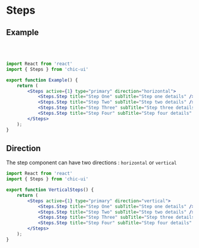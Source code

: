 # Steps

## Example


<Example />

<br />
<br />

```jsx
import React from 'react'
import { Steps } from 'chic-ui'

export function Example() {
    return (
        <Steps active={1} type="primary" direction="horizontal">
            <Steps.Step title="Step One" subTitle="Step one details" />
            <Steps.Step title="Step Two" subTitle="Step two details" />
            <Steps.Step title="Step Three" subTitle="Step three details" />
            <Steps.Step title="Step Four" subTitle="Step four details" />
        </Steps>
    );
}
```
## Direction
The step component can have two directions : `horizontal` or `vertical`

```jsx
import React from 'react'
import { Steps } from 'chic-ui'

export function VerticalSteps() {
    return (
        <Steps active={1} type="primary" direction="vertical">
            <Steps.Step title="Step One" subTitle="Step one details" />
            <Steps.Step title="Step Two" subTitle="Step two details" />
            <Steps.Step title="Step Three" subTitle="Step three details" />
            <Steps.Step title="Step Four" subTitle="Step four details" />
        </Steps>
    );
}
```
